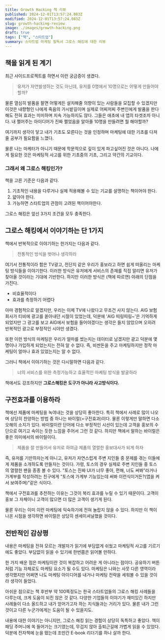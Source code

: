 ```yaml
---
title: Growth Hacking 책 리뷰
published: 2024-12-01T13:57:24.083Z
modified: 2024-12-01T13:57:24.083Z
slug: growth-hacking-review
image: ./images/growth-hacking.png
draft: true
tags: ["책", "스타트업"]
summary: 스타트업 마케팅 필독서 그로스 해킹에 대한 리뷰
---
```


## 책을 읽게 된 계기

최근 사이드프로젝트를 하면서 이런 궁금증이 생겼다.

> 유저가 자연발생하는 것도 아닌데, 유저를 0명에서 10명으로는 어떻게 만들어야할까?

물론 열심히 발품을 팔면 어떻게든 설치해줄 의향이 있는 사람들을 모집할 수 있겠지만 이것은 내향형인 나에게 죽음의 가시밭길이며 실제로 어찌저찌 주변인에게 발품을 판다 해도 전혀 효과는 미미하며 지속 가능하지도 않다. 그들은 애초에 내 앱의 타겟조차 아니다. 내 쩔어주는 아이디어가 진짜 쩔었음을 알아줄 10명을 만들려면 뭘 해야할까?

여기까지 생각이 닿고 내가 기초도 모른다는 것을 인정하며 마케팅에 대한 기초를 다져줄 공부가 필요함을 느꼈다.

물론 나는 마케터가 아니기 때문에 학문적으로 깊이 있게 파고싶어진 것은 아니다. 나에게 필요한 것은 마케팅적 사고를 위한 기초중의 기초, 그리고 약간의 기교이다.

### 그래서 왜 그로스 해킹인가?

책을 고른 기준은 다음과 같다.

1. 기초적인 내용을 다루거나 실제 적용해볼 수 있는 기교를 설명하는 책이어야 한다.
2. 얇아야 한다.
3. 가능하면 스타트업의 관점이 고려된 책이어야한다.

그로스 해킹은 앞선 3가지 조건을 모두 충족한다.

## 그로스 해킹에서 이야기하는 단 1가지

책에서 반복적으로 이야기하는 한가지는 다음과 같다.

> 전통적인 방식을 벗어나 생각하라

여기서 전통적이라 함은 TV광고, 전단지 같은 우리가 홍보라고 하면 쉽게 떠올리는 마케팅 방식들을 이야기한다. 이러한 방식은 유저에게 서비스의 존재를 직접 알리면 유저가 찾아올 것이라는 기대에 기반한다. 하지만 이러한 방식은 (책에 따르면) 아래의 단점을 가진다.

- 비효율적이다
- 효과를 측정하기 어렵다

아마 경험적으로 알겠지만, 우리는 이제 TV에 나왔다고 무조건 사지 않는다. AIG 보험회사가 티비에 광고를 쏟아내던 시절이 있었는데, 덕분에 'AIG 띠링띠링~'은 기억하게 되었지만 그 광고를 보고 AIG에서 보험을 들어야겠다는 생각은 들지 않았으며 오히려 반복적인 광고로 부정적인 시야만 생겼다.

또한 이런 방식의 마케팅은 우리가 얼마를 썼는지는 데이터로 남겠지만 광고 덕분에 몇 명이나 가입하게 되었는지는 전혀 알 수 없다. 즉, 비싼돈을 주고 마케팅하지만 정작 마케팅이 얼마나 효과 있었는지는 알 수 없다.

그러니 책에서 이야기하는 것은 다시말하면 다음과 같다.

> 너의 서비스를 위한 측정가능하고 효율적인 마케팅 방식을 발굴하라

책에서도 강조하지만 **그로스해킹은 도구가 아니라 사고방식이다.**

## 구전효과를 이용하라

책에선 제품에 마케팅을 녹여내는 것을 상당히 좋아한다. 특히 책에서 사례로 많이 나오며 상당히 찬양하는 방법 중 하나는 바이럴(=구전효과)이다. 물론 이렇게만 말하면 다소 오해의 소지가 있다. 바이럴이란 단어에 다소 부정적인 시선이 있는데 고객을 홍보의 수단으로 여기고 속이는 듯한 느낌을 주어서 그런 것 같다. 하지만 책에서 말하는 바이럴은 좋은 의미에서의 바이럴이다.

> 제품을 잘 만들어서 유저로 하여금 제품의 열렬한 홍보대사가 되게 하자

즉, 유저를 기만하자는게 아니고, 유저가 자연스럽게 주변 지인들 중 문제를 겪는 이들에게 제품을 소개하도록 만들자는 것이다. 가령, 토스의 경우 실제로 주변 지인들 중 토스의 열렬한 팬을 종종 볼 수 있다. "토스는 진짜 UI가 너무 좋아, 편해, 너도 써봐"라거나 가계부를 작성하려는 친구에게 "토스에 가계부 기능있는데 써봐 이런식이거든?(앱을 켜서 보여주며)"같은 식이다.

책에서 구전효과를 추천하는 이유는 그것이 복리 효과를 누릴 수 있기 때문이다. 고객이 홍보 그 자체이니 고객이 많으면 더 많은 고객이 생기게 된다.

물론 우리는 이미 이런 마케팅에 익숙하기에 전혀 놀랍지 않을 수 있다. 하지만 이 책이 나온 시점을 생각하면 바이럴은 상당히 센세이셔널했을 것이다.

## 전반적인 감상평

내용은 마케팅을 전혀 모르는 개발자가 읽기에 부담없게 쉬웠고 마케팅적 사고를 기르기에도 좋았다. 부담없이 읽을 수 있기에 한번쯤은 읽어볼 만하다.

한 가지 배운 점은 마케팅이란 것이 복잡하고 어려운 게 아니라는 점이다. 공유하기 버튼처럼 기능 자체로도 마케팅 요소가 될 수도 있다. 마케팅은 나와는 사뭇 다른 영역이라 생각했지만 어쩌면 나도 마케팅 아이디어를 내거나 마케팅 전략을 세워볼 수 있을 것이라 생각이 들었다.

아쉬운 점으로는 책 후반부 약 100쪽정도는 한국 스타트업들의 그로스 해킹 사례들을 다루는데, 크게 도움이 되진 않은 것 같다. 다양한 기업들의 이야기가 재미있긴 하지만 사례들이 다소 올드하고 내가 얻어가고자 하는 지식들과는 거리가 있다. 물론 내가 그런 것이고 다른 누군가에게는 도움이 될 수 있을지도.

내용에 대한 이야기는 아니지만, 그로스 해킹 읽는 경험이 상당히 독특하고 좋았다. 책이 패딩 주머니에 쏙 들어가는 크기였는데, 무겁지 않아 출퇴근길에 가볍게 읽을 수 있었다. 덕분에 전자책에 눈을 떴는데 조만간 E-book 리더기를 하나 살까 한다.
